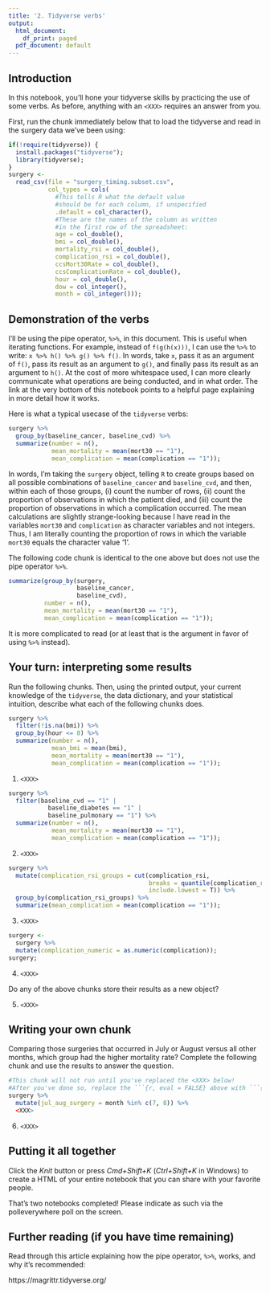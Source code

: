 ```yaml
---
title: '2. Tidyverse verbs'
output:
  html_document:
    df_print: paged
  pdf_document: default
---
```


## Introduction 

In this notebook, you'll hone your tidyverse skills by practicing the use of
some verbs. As before, anything with an `<XXX>` requires an answer from you. 

First, run the chunk immediately below that to load the tidyverse and read in 
the surgery data we've been using:

```r
if(!require(tidyverse)) {
  install.packages("tidyverse");
  library(tidyverse);
}
surgery <- 
  read_csv(file = "surgery_timing.subset.csv", 
           col_types = cols(
             #This tells R what the default value 
             #should be for each column, if unspecified
             .default = col_character(),
             #These are the names of the column as written 
             #in the first row of the spreadsheet:
             age = col_double(), 
             bmi = col_double(), 
             mortality_rsi = col_double(), 
             complication_rsi = col_double(), 
             ccsMort30Rate = col_double(), 
             ccsComplicationRate = col_double(), 
             hour = col_double(), 
             dow = col_integer(),
             month = col_integer()));
```

## Demonstration of the verbs

I'll be using the pipe operator, `%>%`, in this document. This is useful when 
iterating functions. For example, instead of `f(g(h(x)))`, I can use the `%>%`
to write: `x %>% h() %>% g() %>% f()`. In words, take `x`, pass it as an 
argument of `f()`, pass its result as an argument to `g()`, and finally pass its
result as an argument to `h()`. At the cost of more whitespace used, I 
can more clearly communicate what operations are being conducted, and in what
order. The link at the very bottom of this notebook points to a helpful page 
explaining in more detail how it works.

Here is what a typical usecase of the `tidyverse` verbs:

```r
surgery %>% 
  group_by(baseline_cancer, baseline_cvd) %>%
  summarize(number = n(),
            mean_mortality = mean(mort30 == "1"),
            mean_complication = mean(complication == "1"));
```

In words, I'm taking the `surgery` object, telling `R` to create groups based on
all possible combinations of `baseline_cancer` and `baseline_cvd`, and then, 
within each of those groups, (i) count the number of rows, (ii) count the 
proportion of observations in which the patient died, and (iii) count the 
proportion of observations in which a complication occurred. The mean 
calculations are slightly strange-looking because I have read in the variables
`mort30` and `complication` as character variables and not integers. Thus, I 
am literally counting the proportion of rows in which the variable `mort30` 
equals the character value '1'. 

The following code chunk is identical to the one above but does not use the 
pipe operator `%>%`. 

```r
summarize(group_by(surgery, 
                   baseline_cancer, 
                   baseline_cvd), 
          number = n(),
          mean_mortality = mean(mort30 == "1"),
          mean_complication = mean(complication == "1"));
```

It is more complicated to read (or at least that is the argument in favor of 
using `%>%` instead).

## Your turn: interpreting some results

Run the following chunks. Then, using the printed output, your current knowledge
of the `tidyverse`, the data dictionary, and your statistical intuition, 
describe what each of the following chunks does.  

```r
surgery %>%
  filter(!is.na(bmi)) %>%
  group_by(hour <= 8) %>%
  summarize(number = n(),
            mean_bmi = mean(bmi),
            mean_mortality = mean(mort30 == "1"),
            mean_complication = mean(complication == "1"));
```

1. `<XXX>`


```r
surgery %>%
  filter(baseline_cvd == "1" | 
           baseline_diabetes == "1" |
           baseline_pulmonary == "1") %>%
  summarize(number = n(),
            mean_mortality = mean(mort30 == "1"),
            mean_complication = mean(complication == "1"));
```

2. `<XXX>`


```r
surgery %>%
  mutate(complication_rsi_groups = cut(complication_rsi, 
                                       breaks = quantile(complication_rsi), 
                                       include.lowest = T)) %>%
  group_by(complication_rsi_groups) %>%
  summarize(mean_complication = mean(complication == "1"));
```

3. `<XXX>`

```r
surgery <- 
  surgery %>%
  mutate(complication_numeric = as.numeric(complication)); 
surgery;
```

4. `<XXX>`

Do any of the above chunks store their results as a new object?

5. `<XXX>`

## Writing your own chunk

Comparing those surgeries that occurred in July or August versus all other 
months, which group had the higher mortality rate? Complete the following chunk
and use the results to answer the question. 

```r
#This chunk will not run until you've replaced the <XXX> below!
#After you've done so, replace the ```{r, eval = FALSE} above with ```{r}
surgery %>%
  mutate(jul_aug_surgery = month %in% c(7, 8)) %>%
  <XXX>
```

6. `<XXX>`


## Putting it all together

Click the *Knit* button or press *Cmd+Shift+K* (*Ctrl+Shift+K* in Windows)
to create a HTML of your entire notebook that you can share with your favorite 
people.

That's two notebooks completed! Please indicate as such via the polleverywhere
poll on the screen. 

## Further reading (if you have time remaining)

Read through this article explaining how the pipe operator, `%>%`, works,
and why it's recommended:

https://magrittr.tidyverse.org/
